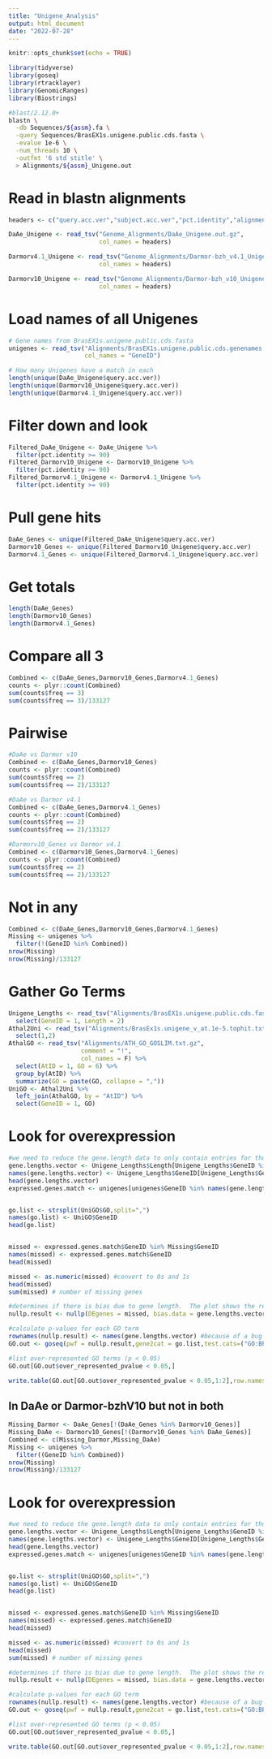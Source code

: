 ```yaml
---
title: "Unigene_Analysis"
output: html_document
date: "2022-07-28"
---
```


```r
knitr::opts_chunk$set(echo = TRUE)
```

```r
library(tidyverse)
library(goseq)
library(rtracklayer)
library(GenomicRanges)
library(Biostrings)
```

```bash
#blast/2.12.0+
blastn \
  -db Sequences/${assm}.fa \
  -query Sequences/BrasEX1s.unigene.public.cds.fasta \
  -evalue 1e-6 \
  -num_threads 10 \
  -outfmt '6 std stitle' \
  > Alignments/${assm}_Unigene.out
```

# Read in blastn alignments
```r
headers <- c("query.acc.ver","subject.acc.ver","pct.identity","alignment.length","mismatches","gap.opens","q.start","q.end","s.start","s.end","evalue","bit.score","subject.title")

DaAe_Unigene <- read_tsv("Genome_Alignments/DaAe_Unigene.out.gz",
                         col_names = headers)

Darmorv4.1_Unigene <- read_tsv("Genome_Alignments/Darmor-bzh_v4.1_Unigene.out.gz",
                         col_names = headers)

Darmorv10_Unigene <- read_tsv("Genome_Alignments/Darmor-bzh_v10_Unigene.out.gz",
                         col_names = headers)
```

# Load names of all Unigenes
```r
# Gene names from BrasEX1s.unigene.public.cds.fasta
unigenes <- read_tsv("Alignments/BrasEX1s.unigene.public.cds.genenames.txt.gz",
                     col_names = "GeneID")
```

```r
# How many Unigenes have a match in each
length(unique(DaAe_Unigene$query.acc.ver))
length(unique(Darmorv10_Unigene$query.acc.ver))
length(unique(Darmorv4.1_Unigene$query.acc.ver))
```
# Filter down and look
```r
Filtered_DaAe_Unigene <- DaAe_Unigene %>%
  filter(pct.identity >= 90)
Filtered_Darmorv10_Unigene <- Darmorv10_Unigene %>%
  filter(pct.identity >= 90)
Filtered_Darmorv4.1_Unigene <- Darmorv4.1_Unigene %>%
  filter(pct.identity >= 90)
```

# Pull gene hits
```r
DaAe_Genes <- unique(Filtered_DaAe_Unigene$query.acc.ver)
Darmorv10_Genes <- unique(Filtered_Darmorv10_Unigene$query.acc.ver)
Darmorv4.1_Genes <- unique(Filtered_Darmorv4.1_Unigene$query.acc.ver)
```

# Get totals
```r
length(DaAe_Genes)
length(Darmorv10_Genes)
length(Darmorv4.1_Genes)
```

# Compare all 3
```r
Combined <- c(DaAe_Genes,Darmorv10_Genes,Darmorv4.1_Genes)
counts <- plyr::count(Combined)
sum(counts$freq == 3)
sum(counts$freq == 3)/133127
```
# Pairwise
```r
#DaAe vs Darmor v10
Combined <- c(DaAe_Genes,Darmorv10_Genes)
counts <- plyr::count(Combined)
sum(counts$freq == 2)
sum(counts$freq == 2)/133127

#DaAe vs Darmor v4.1
Combined <- c(DaAe_Genes,Darmorv4.1_Genes)
counts <- plyr::count(Combined)
sum(counts$freq == 2)
sum(counts$freq == 2)/133127

#Darmorv10_Genes vs Darmor v4.1
Combined <- c(Darmorv10_Genes,Darmorv4.1_Genes)
counts <- plyr::count(Combined)
sum(counts$freq == 2)
sum(counts$freq == 2)/133127
```

# Not in any
```r
Combined <- c(DaAe_Genes,Darmorv10_Genes,Darmorv4.1_Genes)
Missing <- unigenes %>%
  filter(!(GeneID %in% Combined))
nrow(Missing)
nrow(Missing)/133127
```
# Gather Go Terms
```r
Unigene_Lengths <- read_tsv("Alignments/BrasEX1s.unigene.public.cds.fasta.fai") %>%
  select(GeneID = 1, Length = 2)
Athal2Uni <- read_tsv("Alignments/BrasEx1s.unigene_v_at.1e-5.tophit.txt") %>% mutate(AtID = str_remove(AtID, "\\.[1-9]+$")) %>%
  select(1,2)
AthalGO <- read_tsv("Alignments/ATH_GO_GOSLIM.txt.gz",
                    comment = "!",
                    col_names = F) %>%
  select(AtID = 1, GO = 6) %>%
  group_by(AtID) %>%
  summarize(GO = paste(GO, collapse = ","))
UniGO <- Athal2Uni %>%
  left_join(AthalGO, by = "AtID") %>%
  select(GeneID = 1, GO)
```

# Look for overexpression
```r
#we need to reduce the gene.length data to only contain entries for those genes in our missing set. We also need this as a vector
gene.lengths.vector <- Unigene_Lengths$Length[Unigene_Lengths$GeneID %in% unigenes$GeneID]
names(gene.lengths.vector) <- Unigene_Lengths$GeneID[Unigene_Lengths$GeneID %in% unigenes$GeneID]
head(gene.lengths.vector)
expressed.genes.match <- unigenes[unigenes$GeneID %in% names(gene.lengths.vector),]


go.list <- strsplit(UniGO$GO,split=",")
names(go.list) <- UniGO$GeneID
head(go.list)


missed <- expressed.genes.match$GeneID %in% Missing$GeneID
names(missed) <- expressed.genes.match$GeneID
head(missed)

missed <- as.numeric(missed) #convert to 0s and 1s
head(missed)
sum(missed) # number of missing genes

#determines if there is bias due to gene length.  The plot shows the relationship.
nullp.result <- nullp(DEgenes = missed, bias.data = gene.lengths.vector)

#calculate p-values for each GO term
rownames(nullp.result) <- names(gene.lengths.vector) #because of a bug in nullp()
GO.out <- goseq(pwf = nullp.result,gene2cat = go.list,test.cats=("GO:BP"))

#list over-represented GO terms (p < 0.05)
GO.out[GO.out$over_represented_pvalue < 0.05,]

write.table(GO.out[GO.out$over_represented_pvalue < 0.05,1:2],row.names=FALSE,file="Alignments/Missing_All_GO_terms.txt", quote = FALSE,col.names = FALSE)
```

## In DaAe or Darmor-bzhV10 but not in both

```r
Missing_Darmor <- DaAe_Genes[!(DaAe_Genes %in% Darmorv10_Genes)]
Missing_DaAe <- Darmorv10_Genes[!(Darmorv10_Genes %in% DaAe_Genes)]
Combined <- c(Missing_Darmor,Missing_DaAe)
Missing <- unigenes %>%
  filter((GeneID %in% Combined))
nrow(Missing)
nrow(Missing)/133127
```

# Look for overexpression
```r
#we need to reduce the gene.length data to only contain entries for those genes in our missing set. We also need this as a vector
gene.lengths.vector <- Unigene_Lengths$Length[Unigene_Lengths$GeneID %in% unigenes$GeneID]
names(gene.lengths.vector) <- Unigene_Lengths$GeneID[Unigene_Lengths$GeneID %in% unigenes$GeneID]
head(gene.lengths.vector)
expressed.genes.match <- unigenes[unigenes$GeneID %in% names(gene.lengths.vector),]


go.list <- strsplit(UniGO$GO,split=",")
names(go.list) <- UniGO$GeneID
head(go.list)


missed <- expressed.genes.match$GeneID %in% Missing$GeneID
names(missed) <- expressed.genes.match$GeneID
head(missed)

missed <- as.numeric(missed) #convert to 0s and 1s
head(missed)
sum(missed) # number of missing genes

#determines if there is bias due to gene length.  The plot shows the relationship.
nullp.result <- nullp(DEgenes = missed, bias.data = gene.lengths.vector)

#calculate p-values for each GO term
rownames(nullp.result) <- names(gene.lengths.vector) #because of a bug in nullp()
GO.out <- goseq(pwf = nullp.result,gene2cat = go.list,test.cats=("GO:BP"))

#list over-represented GO terms (p < 0.05)
GO.out[GO.out$over_represented_pvalue < 0.05,]

write.table(GO.out[GO.out$over_represented_pvalue < 0.05,1:2],row.names=FALSE,file="Alignments/Missing_Either_GO_terms.txt", quote = FALSE,col.names = FALSE)
```